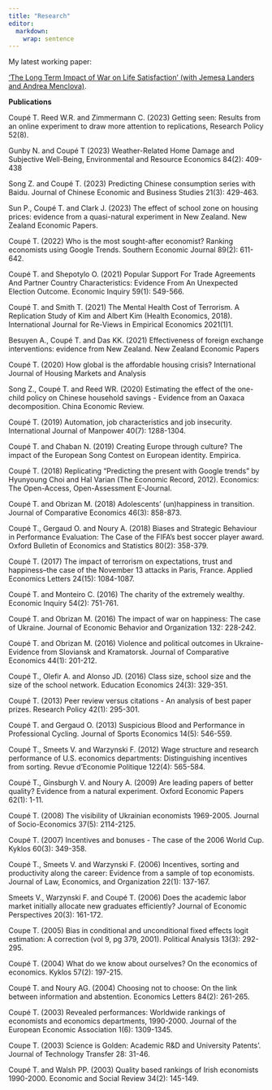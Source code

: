 ```yaml
---
title: "Research"
editor: 
  markdown: 
    wrap: sentence
---
```


My latest working paper:

['The Long Term Impact of War on Life Satisfaction' (with Jemesa Landers and Andrea Menclova)](https://dataisdifficult.github.io/PAPERLongTermImpactofWaronLifeSatisfaction.html).

**Publications**

Coupé T. Reed W.R. and Zimmermann C. (2023) Getting seen: Results from an online experiment to draw more attention to replications, Research Policy 52(8).

Gunby N. and Coupé T (2023) Weather-Related Home Damage and Subjective Well-Being, Environmental and Resource Economics 84(2): 409-438

Song Z. and Coupé T. (2023) Predicting Chinese consumption series with Baidu. Journal of Chinese Economic and Business Studies 21(3): 429-463.

Sun P., Coupé T. and Clark J. (2023) The effect of school zone on housing prices: evidence from a quasi-natural experiment in New Zealand. New Zealand Economic Papers.

Coupé T. (2022) Who is the most sought-after economist? Ranking economists using Google Trends. Southern Economic Journal 89(2): 611-642.

Coupé T. and Shepotylo O. (2021) Popular Support For Trade Agreements And Partner Country Characteristics: Evidence From An Unexpected Election Outcome. Economic Inquiry 59(1): 549-566. 

Coupé T. and Smith T. (2021) The Mental Health Cost of Terrorism. A Replication Study of Kim and Albert Kim (Health Economics, 2018). International Journal for Re-Views in Empirical Economics 2021(1)1. 

Besuyen A., Coupé T. and Das KK. (2021) Effectiveness of foreign exchange interventions: evidence from New Zealand. New Zealand Economic Papers 

Coupé T. (2020) How global is the affordable housing crisis? International Journal of Housing Markets and Analysis

Song Z., Coupé T. and Reed WR. (2020) Estimating the effect of the one-child policy on Chinese household savings - Evidence from an Oaxaca decomposition. China Economic Review. 

Coupé T. (2019) Automation, job characteristics and job insecurity. International Journal of Manpower 40(7): 1288-1304. 

Coupé T. and Chaban N. (2019) Creating Europe through culture? The impact of the European Song Contest on European identity. Empirica. 

Coupé T. (2018) Replicating "Predicting the present with Google trends" by Hyunyoung Choi and Hal Varian (The Economic Record, 2012). Economics: The Open-Access, Open-Assessment E-Journal. 

Coupé T. and Obrizan M. (2018) Adolescents' (un)happiness in transition. Journal of Comparative Economics 46(3): 858-873. 

Coupé T., Gergaud O. and Noury A. (2018) Biases and Strategic Behaviour in Performance Evaluation: The Case of the FIFA's best soccer player award. Oxford Bulletin of Economics and Statistics 80(2): 358-379. 

Coupé T. (2017) The impact of terrorism on expectations, trust and happiness–the case of the November 13 attacks in Paris, France. Applied Economics Letters 24(15): 1084-1087. 

Coupé T. and Monteiro C. (2016) The charity of the extremely wealthy. Economic Inquiry 54(2): 751-761. 

Coupé T. and Obrizan M. (2016) The impact of war on happiness: The case of Ukraine. Journal of Economic Behavior and Organization 132: 228-242. 

Coupé T. and Obrizan M. (2016) Violence and political outcomes in Ukraine-Evidence from Sloviansk and Kramatorsk. Journal of Comparative Economics 44(1): 201-212. 

Coupé T., Olefir A. and Alonso JD. (2016) Class size, school size and the size of the school network. Education Economics 24(3): 329-351. 

Coupé T. (2013) Peer review versus citations - An analysis of best paper prizes. Research Policy 42(1): 295-301. 

Coupé T. and Gergaud O. (2013) Suspicious Blood and Performance in Professional Cycling. Journal of Sports Economics 14(5): 546-559. 

Coupé T., Smeets V. and Warzynski F. (2012) Wage structure and research performance of U.S. economics departments: Distinguishing incentives from sorting. Revue d'Economie Politique 122(4): 565-584. 

Coupé T., Ginsburgh V. and Noury A. (2009) Are leading papers of better quality? Evidence from a natural experiment. Oxford Economic Papers 62(1): 1-11. 

Coupé T. (2008) The visibility of Ukrainian economists 1969-2005. Journal of Socio-Economics 37(5): 2114-2125. 

Coupé T. (2007) Incentives and bonuses - The case of the 2006 World Cup. Kyklos 60(3): 349-358. 

Coupé T., Smeets V. and Warzynski F. (2006) Incentives, sorting and productivity along the career: Evidence from a sample of top economists. Journal of Law, Economics, and Organization 22(1): 137-167.  

Smeets V., Warzynski F. and Coupé T. (2006) Does the academic labor market initially allocate new graduates efficiently? Journal of Economic Perspectives 20(3): 161-172. 

Coupe T. (2005) Bias in conditional and unconditional fixed effects logit estimation: A correction (vol 9, pg 379, 2001). Political Analysis 13(3): 292-295. 

Coupé T. (2004) What do we know about ourselves? On the economics of economics. Kyklos 57(2): 197-215. 

Coupé T. and Noury AG. (2004) Choosing not to choose: On the link between information and abstention. Economics Letters 84(2): 261-265. 

Coupé T. (2003) Revealed performances: Worldwide rankings of economists and economics departments, 1990-2000. Journal of the European Economic Association 1(6): 1309-1345. 

Coupe T. (2003) Science is Golden: Academic R&D and University Patents'. Journal of Technology Transfer 28: 31-46. 

Coupé T. and Walsh PP. (2003) Quality based rankings of Irish economists 1990-2000. Economic and Social Review 34(2): 145-149.
